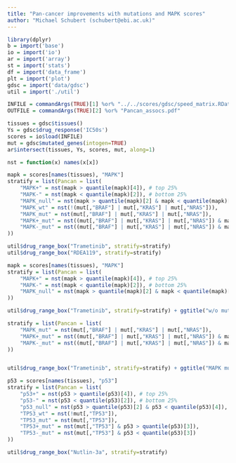 ```yaml
---
title: "Pan-cancer improvements with mutations and MAPK scores"
author: "Michael Schubert (schubert@ebi.ac.uk)"
---
```


```r
library(dplyr)
b = import('base')
io = import('io')
ar = import('array')
st = import('stats')
df = import('data_frame')
plt = import('plot')
gdsc = import('data/gdsc')
util = import('./util')

INFILE = commandArgs(TRUE)[1] %or% "../../scores/gdsc/speed_matrix.RData"
OUTFILE = commandArgs(TRUE)[2] %or% "Pancan_assocs.pdf"

tissues = gdsc$tissues()
Ys = gdsc$drug_response('IC50s')
scores = io$load(INFILE)
mut = gdsc$mutated_genes(intogen=TRUE)
ar$intersect(tissues, Ys, scores, mut, along=1)

nst = function(x) names(x[x])
```

```r
mapk = scores[names(tissues), "MAPK"]
stratify = list(Pancan = list(
    "MAPK+" = nst(mapk > quantile(mapk)[4]), # top 25%
    "MAPK-" = nst(mapk < quantile(mapk)[2]), # bottom 25%
    "MAPK_null" = nst(mapk > quantile(mapk)[2] & mapk < quantile(mapk)[4]), # bottom 25%
    "MAPK_wt" = nst(!(mut[,"BRAF"] | mut[,"KRAS"] | mut[,"NRAS"])),
    "MAPK_mut" = nst(mut[,"BRAF"] | mut[,"KRAS"] | mut[,"NRAS"]),
    "MAPK+_mut" = nst((mut[,"BRAF"] | mut[,"KRAS"] | mut[,"NRAS"]) & mapk > quantile(mapk)[3]),
    "MAPK-_mut" = nst((mut[,"BRAF"] | mut[,"KRAS"] | mut[,"NRAS"]) & mapk < quantile(mapk)[3])
))

util$drug_range_box("Trametinib", stratify=stratify)
util$drug_range_box("RDEA119", stratify=stratify)
```

```r
mapk = scores[names(tissues), "MAPK"]
stratify = list(Pancan = list(
    "MAPK+" = nst(mapk > quantile(mapk)[4]), # top 25%
    "MAPK-" = nst(mapk < quantile(mapk)[2]), # bottom 25%
    "MAPK_null" = nst(mapk > quantile(mapk)[2] & mapk < quantile(mapk)[4]) # bottom 25%
))

util$drug_range_box("Trametinib", stratify=stratify) + ggtitle("w/o mut")
```

```r
stratify = list(Pancan = list(
    "MAPK_mut" = nst(mut[,"BRAF"] | mut[,"KRAS"] | mut[,"NRAS"]),
    "MAPK+_mut" = nst((mut[,"BRAF"] | mut[,"KRAS"] | mut[,"NRAS"]) & mapk > quantile(mapk)[4]),
    "MAPK-_mut" = nst((mut[,"BRAF"] | mut[,"KRAS"] | mut[,"NRAS"]) & mapk < quantile(mapk)[4])
))


util$drug_range_box("Trametinib", stratify=stratify) + ggtitle("MAPK mut")
```


```r
p53 = scores[names(tissues), "p53"]
stratify = list(Pancan = list(
    "p53+" = nst(p53 > quantile(p53)[4]), # top 25%
    "p53-" = nst(p53 < quantile(p53)[2]), # bottom 25%
    "p53_null" = nst(p53 > quantile(p53)[2] & p53 < quantile(p53)[4]), # bottom 25%
    "TP53_wt" = nst(!mut[,"TP53"]),
    "TP53_mut" = nst(mut[,"TP53"]),
    "TP53+_mut" = nst(mut[,"TP53"] & p53 > quantile(p53)[3]),
    "TP53-_mut" = nst(mut[,"TP53"] & p53 < quantile(p53)[3])
))

util$drug_range_box("Nutlin-3a", stratify=stratify)
```
